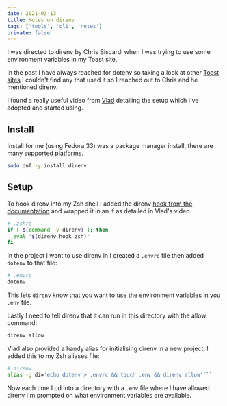 ```yaml
---
date: 2021-03-13
title: Notes on direnv
tags: ['tools', 'cli', 'notes']
private: false
---
```


I was directed to direnv by Chris Biscardi when I was trying to use
some environment variables in my Toast site.

In the past I have always reached for dotenv so taking a look at other
[Toast sites] I couldn't find any that used it so I reached out to
Chris and he mentioned direnv.

I found a really useful video from [Vlad] detailing the setup which
I've adopted and started using.

## Install

Install for me (using Fedora 33) was a package manager install, there
are many [supported platforms].

```bash
sudo dnf -y install direnv
```

## Setup

To hook direnv into my Zsh shell I added the direnv [hook from the
documentation] and wrapped it in an if as detailed in Vlad's video.

```bash
# .zshrc
if [ $(command -v direnv) ]; then
  eval "$(direnv hook zsh)"
fi
```

In the project I want to use direnv in I created a `.envrc` file then
added `dotenv` to that file:

```bash
# .envrc
dotenv
```

This lets `direnv` know that you want to use the environment variables
in you `.env` file.

Lastly I need to tell direnv that it can run in this directory with
the allow command:

```bash
direnv allow
```

Vlad also provided a handy alias for initialising direnv in a new
project, I added this to my Zsh aliases file:

````bash
# direnv
alias -g di='echo dotenv > .envrc && touch .env && direnv allow'```
````

Now each time I cd into a directory with a `.env` file where I have
allowed direnv I'm prompted on what environment variables are
available.

[toast sites]:
  http://localhost:4512/2021/03/13/notes-on-toast/#resources
[vlad]: https://www.youtube.com/watch?v=YkxoGRpHcVQ
[supported platforms]:
  https://direnv.net/docs/installation.html#from-system-packages
[hook from the documentation]: https://direnv.net/docs/hook.html
